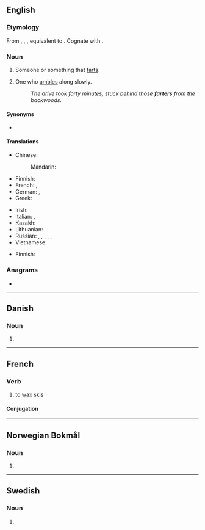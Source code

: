 ==English==

===Etymology===
From {{inh|en|enm|farter}}, {{m|enm|fartare}}, {{m|enm|fertere}}, equivalent to {{suffix|en|fart|er}}. Cognate with {{cog|de|Furzer|t=farter}}.

===Noun===
{{en-noun}}

# Someone or something that [[fart]]s.
# {{lb|en|dialectal}} One who [[amble]]s along slowly.
#: ''The drive took forty minutes, stuck behind those '''farters''' from the backwoods.''

====Synonyms====
* {{l|en|cheese cutter}}

====Translations====
{{trans-top|one who farts}}
* Chinese:
*: Mandarin: {{t|cmn|放屁者|tr=fàngpìzhě|sc=Hani}}
* Finnish: {{t+|fi|piereskelijä}}
* French: {{t+|fr|péteur|m}}, {{t+|fr|péteuse|f}}
* German: {{t|de|Furzer|m}}, {{t|de|Furzerin|f}}
* Greek: {{t+|el|κλανιάρης|m}}
{{trans-mid}}
* Irish: {{t|ga|bromaire|m}}
* Italian: {{t|it|scoreggione|m}}, {{t|it|scoreggiona|f}}
* Kazakh: {{t|kk|осырақ}}
* Lithuanian: {{t|lt|pirdžius|m}}
* Russian: {{t+|ru|перду́н|m}}, {{t+|ru|перду́нья|f}}, {{t|ru|перду́шка|f}}, {{t+|ru|бздун|m}}, {{t+|ru|бзду́нья|f}}, {{t|ru|бзду́шка|f}}
* Vietnamese: {{t|vi|bôi mỡ}}
{{trans-bottom}}

{{trans-top|slow person}}
* Finnish: {{t+|fi|etana}}
{{trans-mid}}
{{trans-bottom}}

===Anagrams===
* {{anagrams|en|a=aefrrt|Rafter|frater|rafter}}

----

==Danish==

===Noun===
{{head|da|noun form|g=c}}

# {{indefinite plural of|fart|lang=da}}

----

==French==

===Verb===
{{fr-verb}}

# to [[wax]] skis

====Conjugation====
{{fr-conj-auto}}

----

==Norwegian Bokmål==

===Noun===
{{head|nb|noun form|g=m}}

# {{inflection of|fart||indef|p|lang=nb}}

----

==Swedish==

===Noun===
{{head|sv|noun form}}

# {{sv-noun-form-indef-pl|fart}}
